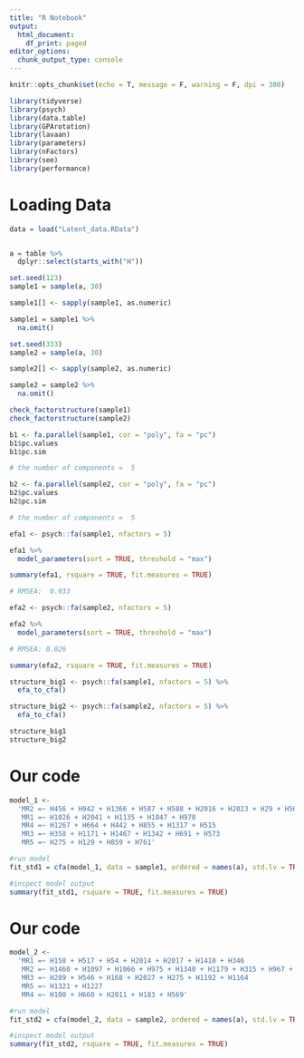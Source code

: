 ```yaml
---
title: "R Notebook"
output:
  html_document:
    df_print: paged
editor_options:
  chunk_output_type: console
---
```


```r
knitr::opts_chunk$set(echo = T, message = F, warning = F, dpi = 300)
```


```r
library(tidyverse)
library(psych)
library(data.table)
library(GPArotation)
library(lavaan)
library(parameters)
library(nFactors)
library(see)
library(performance)
```

# Loading Data
```r
data = load("Latent_data.RData") 


a = table %>%
  dplyr::select(starts_with("H")) 

set.seed(123)
sample1 = sample(a, 30) 

sample1[] <- sapply(sample1, as.numeric) 

sample1 = sample1 %>%
  na.omit()

set.seed(333)
sample2 = sample(a, 30) 

sample2[] <- sapply(sample2, as.numeric) 

sample2 = sample2 %>%
  na.omit()

check_factorstructure(sample1)
check_factorstructure(sample2)
```



```r
b1 <- fa.parallel(sample1, cor = "poly", fa = "pc")
b1$pc.values
b1$pc.sim

# the number of components =  5 

b2 <- fa.parallel(sample2, cor = "poly", fa = "pc")
b2$pc.values
b2$pc.sim

# the number of components =  5 
```



```r
efa1 <- psych::fa(sample1, nfactors = 5) 

efa1 %>%
  model_parameters(sort = TRUE, threshold = "max")

summary(efa1, rsquare = TRUE, fit.measures = TRUE)

# RMSEA:  0.033

efa2 <- psych::fa(sample2, nfactors = 5) 

efa2 %>%
  model_parameters(sort = TRUE, threshold = "max")

# RMSEA: 0.026

summary(efa2, rsquare = TRUE, fit.measures = TRUE)
```


```r
structure_big1 <- psych::fa(sample1, nfactors = 5) %>%
  efa_to_cfa()

structure_big2 <- psych::fa(sample2, nfactors = 5) %>%
  efa_to_cfa()

structure_big1
structure_big2
```


# Our code
```r
model_1 <-
  'MR2 =~ H456 + H942 + H1366 + H587 + H588 + H2016 + H2023 + H29 + H569
   MR1 =~ H1026 + H2041 + H1135 + H1047 + H970
   MR4 =~ H1267 + H664 + H442 + H855 + H1317 + H515
   MR3 =~ H358 + H1171 + H1467 + H1342 + H691 + H573
   MR5 =~ H275 + H129 + H859 + H761'

#run model
fit_std1 = cfa(model_1, data = sample1, ordered = names(a), std.lv = TRUE)

#inspect model output
summary(fit_std1, rsquare = TRUE, fit.measures = TRUE)
```


# Our code
```r
model_2 <-
  'MR1 =~ H158 + H517 + H54 + H2014 + H2017 + H1410 + H346
   MR2 =~ H1460 + H1097 + H1066 + H975 + H1340 + H1179 + H315 + H967 + H1452
   MR3 =~ H289 + H546 + H168 + H2027 + H275 + H1192 + H1164
   MR5 =~ H1321 + H1227
   MR4 =~ H100 + H660 + H2011 + H183 + H569'

#run model
fit_std2 = cfa(model_2, data = sample2, ordered = names(a), std.lv = TRUE)

#inspect model output
summary(fit_std2, rsquare = TRUE, fit.measures = TRUE)
```



